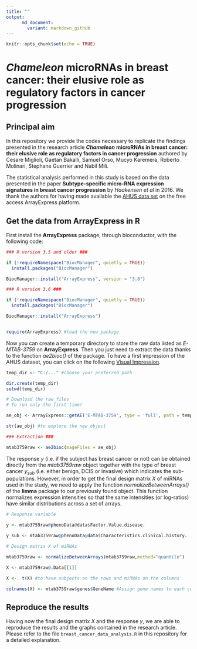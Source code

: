 ```yaml
---
title: ""
output:
      md_document:
        variant: markdown_github
---
```


```r
knitr::opts_chunk$set(echo = TRUE)
```

# *Chameleon* microRNAs in breast cancer: their elusive role as regulatory factors in cancer progression

## Principal aim

In this repository we provide the codes necessary to replicate the findings presented in the research article ***Chameleon*** **microRNAs in breast cancer: their elusive role as regulatory factors in cancer progression** authored by Cesare Miglioli, Gaetan Bakalli, Samuel Orso, Mucyo Karemera, Roberto Molinari, Stephane Guerrier and Nabil Mili. 

The statistical analysis performed in this study is based on the data presented in the paper **Subtype-specific micro-RNA expression signatures in breast cancer progression** by *Haakensen et al* in 2016. We thank the authors for having made available the [AHUS data set](https://www.ebi.ac.uk/arrayexpress/experiments/E-MTAB-3759/?query=AHUS) on the free access ArrayExpress platform.

## Get the data from ArrayExpress in R

First install the **ArrayExpress** package, through bioconductor, with the following code:


```r

### R version 3.5 and older ###

if (!requireNamespace("BiocManager", quietly = TRUE))
  install.packages("BiocManager")

BiocManager::install("ArrayExpress", version = "3.8")

### R version 3.6 ###

if (!requireNamespace("BiocManager", quietly = TRUE))
  install.packages("BiocManager")

BiocManager::install("ArrayExpress")


require(ArrayExpress) #load the new package

```


Now you can create a temporary directory to store the raw data listed as *E-MTAB-3759* on **ArrayExpress**. Then you just need to extract the data thanks to the function *ae2bioc()* of the package. To have a first impression of the AHUS dataset, you can click on the following [Visual Impression](https://www.ebi.ac.uk/arrayexpress/experiments/E-MTAB-3759/samples/?s_page=4&s_pagesize=25&s_sortby=col_25&s_sortorder=ascending). 


```r

temp_dir <- "C:/..." #choose your preferred path

dir.create(temp_dir)
setwd(temp_dir)

# Download the raw files
# To run only the first time!

ae_obj <- ArrayExpress::getAE('E-MTAB-3759', type = 'full', path = temp_dir)

str(ae_obj) #to explore the new object

### Extraction ###

mtab3759raw <- ae2bioc(mageFiles = ae_obj)

```


The response $y$ (i.e. if the subject has breast cancer or not) can be obtained directly from the *mtab3759raw* object together with the type of breast cancer $y_{sub}$ (i.e. either benign, DCIS or invasive) which indicates the sub-populations. However, in order to get the final design matrix $X$ of miRNAs used in the study, we need to apply the function *normalizeBetweenArrays()* of the **limma** package to our previously found object. This function normalizes expression intensities so that the same intensities (or log-ratios) have similar distributions across a set of arrays.


```r

# Response variable

y <- mtab3759raw@phenoData@data$Factor.Value.disease.

y_sub <- mtab3759raw@phenoData@data$Characteristics.clinical.history. 

# Design matrix X of miRNAs

mtab3759raw <- normalizeBetweenArrays(mtab3759raw,method="quantile")

X <- mtab3759raw@.Data[[1]]

X <-  t(X) #to have subjects on the rows and miRNAs on the columns

colnames(X) <- mtab3759raw$genes$GeneName #Assign gene names to each column

```

## Reproduce the results

Having now the final design matrix $X$ and the response $y$, we are able to reproduce the results and the graphs contained in the research article. Please refer to the file `breast_cancer_data_analysis.R` in this repository for a detailed explanation.    

